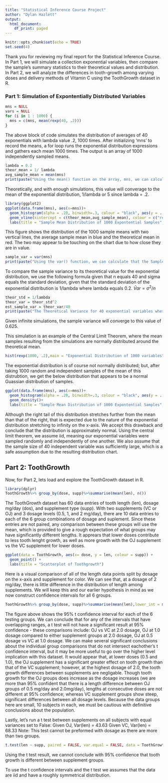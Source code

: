 ```yaml
---
title: "Statistical Inference Course Project"
author: "Dylan Hazlett"
output:
  html_document:
    df_print: paged
---
```


```r
knitr::opts_chunk$set(echo = TRUE)
set.seed(4)
```

Thank you for reviewing my final report for the Statistical Inference Course. In Part 1, we will simulate a collection exponential variables, then compare the sample's summary statistics to their theoretical values and distribution. In Part 2, we will analyze the differences in tooth-growth among varying doses and delivery methods of Vitamin C using the ToothGrowth dataset in R.

### Part 1: Simulation of Expontentially Distributed Variables


```r
mns = NULL
vars = NULL
for (i in 1 : 1000) {
  mns = c(mns, mean(rexp(40, .2))) 
}
```
The above block of code simulates the distribution of averages of 40 exponentials with lambda value .2, 1000 times. After initializing 'mns' to record the means, a for loop runs the exponential distribution expressions and gathers each mean 1000 times. The output is an array of 1000 independently sampled means.
```r
lambda = 0.2
theor_mean = 1/ lambda
avg_sample_mean = mean(mns)
print(paste("Using the mean() function on the array, mns, we can calculate the average Sample Mean:", avg_sample_mean))
```
Theoretically, and with enough simulations, this value will converage to the mean of the exponential distribution, 1/lambda or 5 since lambda = .2.
```r
library(ggplot2)
ggplot(data.frame(mns), aes(x=mns))+
  geom_histogram(alpha = .20, binwidth=.3, colour = "black", aes(y = ..density..))+
  geom_vline(xintercept = c(theor_mean,avg_sample_mean), colour = c("red", "blue"), size = 1)+
  labs(title = "Sample Mean Distribution of 1000 Expontential Samples", x= "Sample Mean", y = "Density") 
```
This figure shows the distribution of the 1000 sample means with two vertical lines, the average sample mean in blue and the theoretical mean in red. The two may appear to be touching on the chart due to how close they are in value.
```r
sample_var = var(mns)
print(paste("Using the var() function, we can calculate that the Sample Variance is", sample_var))
```
To compare the sample variance to its theoretical value for the exponential distribution, we use the following formula given that n equals 40 and sigma equals the standard deviation, given that the standard deviation of the exponential distribution is 1/lambda where lambda equals 0.2.
$\bar Var = \sigma^2 / n$
```r
theor_std = 1/lambda
theor_var = theor_std^2
est_sample_var = theor_var/40
print(paste("The Theoretical Variance for 40 exponential variables where lambda equal 0.2 is", est_sample_var))
```
Given infinite simulations, the sample variance will converge to this value of 0.625.

This simulation is an example of the Central Limit Theorem, where the mean samples resulting from the simulations are normally distributed around the theoretical mean.
```r
hist(rexp(1000, .2),main = "Exponential Distribution of 1000 variables",xlab = "Output")
```
The exponential distribution is of course not normally distributed; but, after taking 1000 random and independent samples of the mean of this distrubtion, we get the below distribution that appears to be a normal Guassian distribution of samples.
```r
ggplot(data.frame(mns), aes(x=mns))+
  geom_histogram(alpha = .20, binwidth=.3, colour = "black", aes(y = ..density..))+
  geom_density()+
  labs(title = "Sample Mean Distribution of 1000 Expontential Samples", x= "Sample Mean", y = "Density") 
```
Although the right tail of this distribution stretches further from the mean than that of the right, that is expected due to the nature of the exponential distribution stretching to infinity on the x-axis.
We accept this drawback and conclude that the distribution is approximately normal. Using the central limit theorem, we assume iid, meaning our exponential variables were sampled randomly and independently of one another. We also assume that the sample size of 40 independent variable was sufficiently large, which is a safe assumption due to the resulting distribution chart.

## Part 2: ToothGrowth

Now, for Part 2, lets load and explore the ToothGrowth dataset in R.

```r
library(dplyr)
ToothGrowth%>% group_by(dose, supp)%>%summarise(mean(len), n())
```
The ToothGrowth dataset has 60 data entries of tooth length (len), dosage mg/day (dos), and supplement type (supp). With two supplements (VC or OJ) and 3 dosage levels (0.5, 1, and 2 mg/day), there are 10 data entries to each of the 6 group combinations of dosage and suplement. Since these entries are not paired, any comparison between these groups will use the mean, which is provided to give a rough expectation of what groups may have significantly different lengths. It apprears that lower doses contribute to less tooth lenght growth, as well as more growth with the OJ supplement vs the VC supplement for lower doses.
```r
ggplot(data = ToothGrowth, aes(x= dose, y = len, colour = supp)) +
  geom_point() +
  labs(title = "Scatterplot of Toothgrowth")
```
Here is a visual comparison of all of the length data points split by dosage on the x-axis and supplement for color. We can see that, at a dosage of 2 mg/day, there is little difference in the distribution of length among supplements. We will keep this and our earlier hypothesis in mind as we now construct confidence intervals for all 6 groups.
```r
ToothGrowth%>% group_by(dose, supp)%>%summarise(mean(len),lower_int = mean(len)-(qt(.975,9)*sd(len)/ sqrt(n())), upper_int = mean(len)+(qt(.975,9)*sd(len)/ sqrt(n())))
```
The figure above shows the 95% t confidence interval for each of the 6 testing groups. We can conclude that for any of the intervals that have overlapping ranges, a t test will not have a significant result at 95% confidence - these comparisons include: OJ vs VC at 2.0 dosage, OJ at 1.0 dosage compared to either supplement groups at 2.0 dosage, OJ at 0.5 dosage vs VC at 1.0 dosage. We can make several significant conclusions about the individual group comparisons that do not intersect eachother's t confidence interval, but it may be more useful to go over the higher level implication with this dataset.
It would appear that, at lower doses (0.5 and 1.0), the OJ supplement has a significant greater effect on tooth growth than that of the VC supplement; however, at the highest dosage of 2.0, the tooth growth differences between supplements are negligable. Though tooth growth for the OJ groups does increase as the dosage increases (we are more than 95% confident that there is a length difference between OJ groups of 0.5 mg/day and 2.0mg/day), lengths at consecutive doses are not different at 95% confidence; whereas VC supplement groups show steep, significant differences between all dosage levels. Because the data groups here are small, 10 subjects in each, we must be cautious with definitive conclusions about the population.

Lastly, let's run a t test between supplements on all subjects with equal variances set to False: Given OJ, Var(len) = 43.63  Given VC, Var(len) = 68.33
Note: This test cannot be preformed with dosage as there are more than two groups.
```r
t.test(len ~ supp, paired = FALSE, var.equal = FALSE, data = ToothGrowth)
```
Using the t test result, we cannot conclude with 95% confidence that tooth growth is different between supplement groups.

To use the t confidence intervals and the t test we assumes that the data are iid and have a roughly symmetrical distribution.
